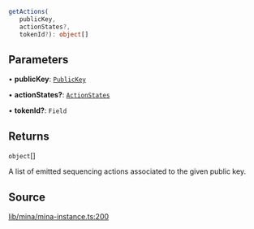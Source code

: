 ```ts
getActions(
   publicKey, 
   actionStates?, 
   tokenId?): object[]
```

## Parameters

• **publicKey**: [`PublicKey`](../../../classes/PublicKey.mdx)

• **actionStates?**: [`ActionStates`](../type-aliases/ActionStates.mdx)

• **tokenId?**: `Field`

## Returns

`object`[]

A list of emitted sequencing actions associated to the given public key.

## Source

[lib/mina/mina-instance.ts:200](https://github.com/o1-labs/o1js/blob/ccbd5fd4525adaf6c1f07bef7847d7bac67c71b5/src/lib/mina/mina-instance.ts#L200)
